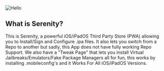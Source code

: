  
<Image src="/mockup.webp" alt="Hello" width={500} height={500} borderRadius={10} />

## What is Serenity?

This is Serenity, a powerful iOS/iPadOS Third Party Store (PWA) allowing you to Install/Sign and Configure .ipa files. It also lets you switch from a Repo to another but sadly, this App does not have fully working Repo Support. We also have a "Tweak Page" that lets you install Virtual Jailbreaks/Emulators/Fake Package Managers all for fun, this works by installing .mobileconfig's and it Works For All iOS/iPadOS Versions.
